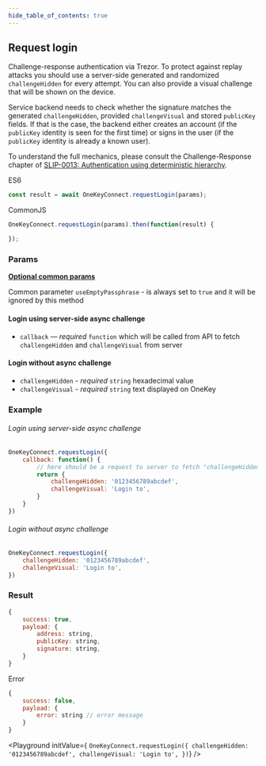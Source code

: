 ```yaml
---
hide_table_of_contents: true
---
```


## Request login

Challenge-response authentication via Trezor. To protect against replay attacks
you should use a server-side generated and randomized `challengeHidden` for every
attempt. You can also provide a visual challenge that will be shown on the
device.

Service backend needs to check whether the signature matches the generated
`challengeHidden`, provided `challengeVisual` and stored `publicKey` fields.
If that is the case, the backend either creates an account (if the `publicKey`
identity is seen for the first time) or signs in the user (if the `publicKey`
identity is already a known user).

To understand the full mechanics, please consult the Challenge-Response chapter
of
[SLIP-0013: Authentication using deterministic hierarchy](https://github.com/satoshilabs/slips/blob/master/slip-0013.md).


ES6
```javascript
const result = await OneKeyConnect.requestLogin(params);
```

CommonJS
```javascript
OneKeyConnect.requestLogin(params).then(function(result) {

});
```

### Params
[**Optional common params**](./commonParams)

Common parameter `useEmptyPassphrase` - is always set to `true` and it will be ignored by this method

#### Login using server-side async challenge
- `callback` — *required* `function` which will be called from API to fetch `challengeHidden` and `challengeVisual` from server

#### Login without async challenge
- `challengeHidden` - *required* `string` hexadecimal value
- `challengeVisual` - *required* `string` text displayed on OneKey


### Example

###### Login using server-side async challenge
```javascript
OneKeyConnect.requestLogin({
    callback: function() {
        // here should be a request to server to fetch "challengeHidden" and "challengeVisual"
        return {
            challengeHidden: '0123456789abcdef',
            challengeVisual: 'Login to',
        }
    }
})
```

###### Login without async challenge
```javascript
OneKeyConnect.requestLogin({
    challengeHidden: '0123456789abcdef',
    challengeVisual: 'Login to',
})
```

### Result
```javascript
{
    success: true,
    payload: {
        address: string,
        publicKey: string,
        signature: string,
    }
}
```
Error
```javascript
{
    success: false,
    payload: {
        error: string // error message
    }
}
```

<Playground
    initValue={
`OneKeyConnect.requestLogin({
    challengeHidden: '0123456789abcdef',
    challengeVisual: 'Login to',
})`}
/>
